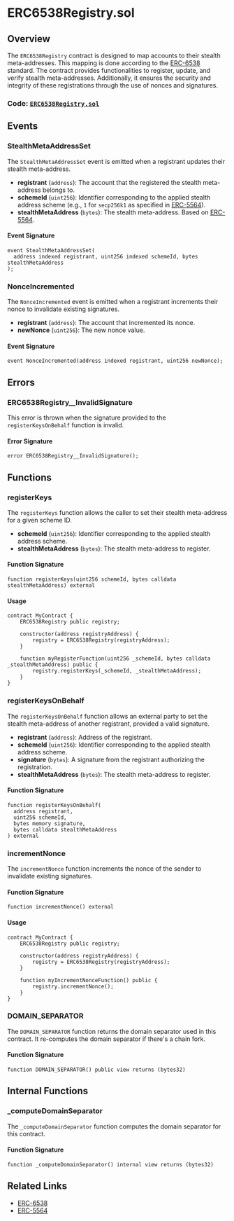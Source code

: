 # ERC6538Registry.sol

## Overview

The `ERC6538Registry` contract is designed to map accounts to their stealth meta-addresses. This mapping is done according to the [ERC-6538](https://eips.ethereum.org/EIPS/eip-6538) standard. The contract provides functionalities to register, update, and verify stealth meta-addresses. Additionally, it ensures the security and integrity of these registrations through the use of nonces and signatures.

### Code: [`ERC6538Registry.sol`](https://github.com/ScopeLift/stealth-address-erc-contracts/blob/b6f7d989b6247f81ceede5d1be2ffb23c1cb39b5/src/ERC6538Registry.sol)

## Events

### StealthMetaAddressSet

The `StealthMetaAddressSet` event is emitted when a registrant updates their stealth meta-address.

- **registrant** (`address`): The account that the registered the stealth meta-address belongs to.
- **schemeId** (`uint256`): Identifier corresponding to the applied stealth address scheme (e.g., `1` for `secp256k1` as specified in [ERC-5564](https://eips.ethereum.org/EIPS/eip-5564)).
- **stealthMetaAddress** (`bytes`): The stealth meta-address. Based on [ERC-5564](https://eips.ethereum.org/EIPS/eip-5564).

#### Event Signature

```solidity
event StealthMetaAddressSet(
  address indexed registrant, uint256 indexed schemeId, bytes stealthMetaAddress
);
```

### NonceIncremented

The `NonceIncremented` event is emitted when a registrant increments their nonce to invalidate existing signatures.

- **registrant** (`address`): The account that incremented its nonce.
- **newNonce** (`uint256`): The new nonce value.

#### Event Signature

```solidity
event NonceIncremented(address indexed registrant, uint256 newNonce);
```

## Errors

### ERC6538Registry\_\_InvalidSignature

This error is thrown when the signature provided to the `registerKeysOnBehalf` function is invalid.

#### Error Signature

```solidity
error ERC6538Registry__InvalidSignature();
```

## Functions

### registerKeys

The `registerKeys` function allows the caller to set their stealth meta-address for a given scheme ID.

- **schemeId** (`uint256`): Identifier corresponding to the applied stealth address scheme.
- **stealthMetaAddress** (`bytes`): The stealth meta-address to register.

#### Function Signature

```solidity
function registerKeys(uint256 schemeId, bytes calldata stealthMetaAddress) external
```

#### Usage

```solidity
contract MyContract {
    ERC6538Registry public registry;

    constructor(address registryAddress) {
        registry = ERC6538Registry(registryAddress);
    }

    function myRegisterFunction(uint256 _schemeId, bytes calldata _stealthMetaAddress) public {
        registry.registerKeys(_schemeId, _stealthMetaAddress);
    }
}
```

### registerKeysOnBehalf

The `registerKeysOnBehalf` function allows an external party to set the stealth meta-address of another registrant, provided a valid signature.

- **registrant** (`address`): Address of the registrant.
- **schemeId** (`uint256`): Identifier corresponding to the applied stealth address scheme.
- **signature** (`bytes`): A signature from the registrant authorizing the registration.
- **stealthMetaAddress** (`bytes`): The stealth meta-address to register.

#### Function Signature

```solidity
function registerKeysOnBehalf(
  address registrant,
  uint256 schemeId,
  bytes memory signature,
  bytes calldata stealthMetaAddress
) external
```

### incrementNonce

The `incrementNonce` function increments the nonce of the sender to invalidate existing signatures.

#### Function Signature

```solidity
function incrementNonce() external
```

#### Usage

```solidity
contract MyContract {
    ERC6538Registry public registry;

    constructor(address registryAddress) {
        registry = ERC6538Registry(registryAddress);
    }

    function myIncrementNonceFunction() public {
        registry.incrementNonce();
    }
}
```

### DOMAIN_SEPARATOR

The `DOMAIN_SEPARATOR` function returns the domain separator used in this contract. It re-computes the domain separator if there's a chain fork.

#### Function Signature

```solidity
function DOMAIN_SEPARATOR() public view returns (bytes32)
```

## Internal Functions

### \_computeDomainSeparator

The `_computeDomainSeparator` function computes the domain separator for this contract.

#### Function Signature

```solidity
function _computeDomainSeparator() internal view returns (bytes32)
```

## Related Links

- [ERC-6538](https://eips.ethereum.org/EIPS/eip-6538)
- [ERC-5564](https://eips.ethereum.org/EIPS/eip-5564)
